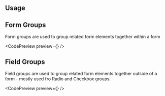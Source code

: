 ---
---


## Usage

## Form Groups

Form groups are used to group related form elements together within a form

<CodePreview preview={<BasicDemo />} />

<DripDivider />

## Field Groups

Field groups are used to group related form elements together outside of a form - mostly used fro Radio and Checkbox groups.

<CodePreview preview={<FieldsetGroupDemo />} />